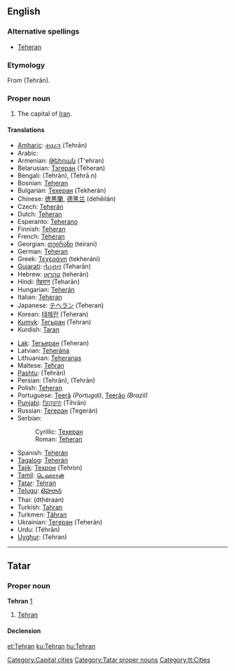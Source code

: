 {{wikipedia}}
==English==

===Alternative spellings===
* [[Teheran]]

===Etymology===
From {{etyl|fa}} {{fa-Arab|[[تهران]]}} (Tehrān).

===Proper noun===
{{en-proper noun}}

# The capital of [[Iran]].

====Translations====
{{top}}
* [[Amharic]]: [[ቴህራን]] (Tehrān)
* Arabic: {{Arab|[[طهران]]}} {{unicode|(ʈehrán)}}
* Armenian: [[Թեհրան]] (T'ehran)
* Belarusian: [[Тэгеран]] (Tèheran)
* Bengali: {{BNchar|[[তেহরান]]}} (Tehrān), {{BNchar|[[তেহ্রাণ]]}} (Tehrā.n)
* Bosnian: [[Teheran#Bosnian|Teheran]] {{m}}
* Bulgarian: [[Техеран#Bulgarian|Техеран]] (Tekherán)
* Chinese: [[徳黒蘭]], [[德黑兰]] (déhēilán)
* Czech: [[Teherán]] {{m}}
* Dutch: [[Teheran]] {{n}}
* Esperanto: [[Teherano]]
* Finnish: [[Teheran]]
* French: [[Téhéran]]
* Georgian: [[თეირანი]] (teirani)
* German: [[Teheran]]
* Greek: [[Τεχεράνη]] (tekheráni)
* [[Gujarati]]: [[તેહરાન]] (Teharān)
* Hebrew: [[טהראן]] (teherán)
* Hindi: [[तेहरान]] (Teharān)
* Hungarian: [[Teherán]]
* Italian: [[Teheran]]
* Japanese: [[テヘラン]] (Teheran)
* Korean: [[테헤란]] (Teheran)
* [[Kumyk]]: [[Тегьран]] (Tehran)
* Kurdish: [[Taran]]
{{mid}}
* [[Lak]]: [[Тегьеран]] (Teheran)
* Latvian: [[Teherāna]]
* Lithuanian: [[Teheranas]]
* Maltese: [[Teħran]]
* [[Pashtu]]: {{PSchar|[[تهران]]}} (Tehrān)
* Persian: {{fa-Arab|[[طهران]]}} (Tehrān), {{fa-Arab|[[تهران]]}} (Tehrān)
* Polish: [[Teheran]]
* Portuguese: [[Teerã]] ''(Portugal)'', [[Teerão]] ''(Brazil)'' {{m}}
* [[Punjabi]]: [[ਤਿਹ੍ਰਾਨ]] (Tihrān)
* Russian: [[Тегеран]] (Tegerán) {{m}}
* Serbian:
*: Cyrillic: [[Техеран]] {{m}}
*: Roman: [[Teheran#Serbian|Teheran]] {{m}}
* Spanish: [[Teherán]] {{m}}
* [[Tagalog]]: [[Teherán]]
* [[Tajik]]: [[Теҳрон]] (Tehron)
* [[Tamil]]: [[டெஹரான்]]
* [[Tatar]]: [[Tehran#Tatar|Tehran]]
* [[Telugu]]: [[టెహరాన]]
* Thai: {{Thai|[[เตหะราน]]}} (dthèraan)
* Turkish: [[Tahran]]
* Turkmen: [[Tähran]]
* Ukrainian: [[Тегеран]] (Teherán)
* Urdu: {{ur-Arab|[[تہران]]}} (Tėhrān)
* [[Uyghur]]: {{ug-Arab|[[ﺗﯧﻬﺮﺍﻥ]]}} (Tehran)
{{bottom}}

----

==Tatar==

===Proper noun===
'''Tehran''' [http://www.azatliq.org/analysis/analysis/tb/2003/01/185420D6-F412-419D-B580-65689D63310E.asp]

# [[Tehran#english|Tehran]]

====Declension====
{{tt-latin-noun|nıñ|ga|nı|da|dan}}

[[Category:Capital cities]]
[[Category:Tatar proper nouns]]
[[Category:tt:Cities]]

[[et:Tehran]]
[[ku:Tehran]]
[[hu:Tehran]]